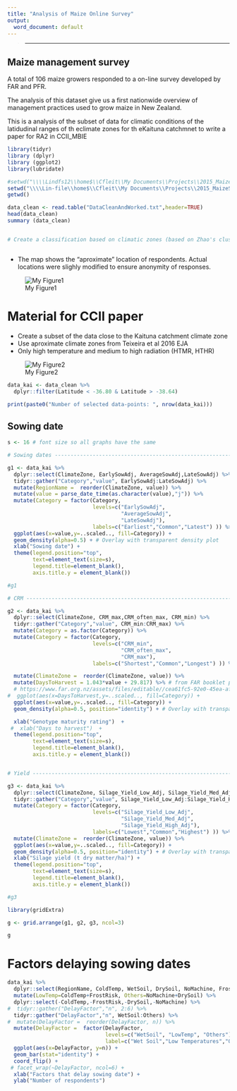 ```yaml
---
title: "Analysis of Maize Online Survey"
output:
  word_document: default
---
```

> ----------------------

## Maize management survey 

A total of 106 maize growers  responded to a on-line survey developed by FAR and PFR.

The analysis of this dataset give us a first nationwide overview of management practices used to grow maize in New Zealand.

This is a analysis of the subset of data for climatic conditions of the latidudinal ranges of th eclimate zones for th eKaituna catchmnet to write a paper for RA2 in CCII_MBIE

```r
library(tidyr)
library (dplyr)
library (ggplot2)
library(lubridate)
```



```r

#setwd("\\\\Lindfs12\\home$\\Cfleit\\My Documents\\Projects\\2015_MaizeSurveyFAR")
setwd("\\\\Lin-file\\home$\\Cfleit\\My Documents\\Projects\\2015_MaizeSurveyFAR\\Analysis")
getwd()

data_clean <- read.table("DataCleanAndWorked.txt",header=TRUE)
head(data_clean)
summary (data_clean)


# Create a classification based on climatic zones (based on Zhao's cluster analysis from Teixeira et al 2016)



```


* The map shows the "aproximate" location of respondents. Actual locations were slighly modified to ensure anonymity of responses.

![My Figure1](RespondentMap.png)

# Material for CCII paper 

- Create a subset of the data close to the Kaituna catchment climate zone
- Use aproximate climate zones from Teixeira et al 2016 EJA
- Only high temperature and medium to high radiation (HTMR, HTHR)

![My Figure2](ClimateZones_Teixeiraetal2016.png)

```r

data_kai <- data_clean %>%
  dplyr::filter(Latitude < -36.80 & Latitude > -38.64)

print(paste0("Number of selected data-points: ", nrow(data_kai)))

```

## Sowing date

```r

s <- 16 # font size so all graphs have the same

# Sowing dates --------------------------------------------------------------------------------

g1 <- data_kai %>%
  dplyr::select(ClimateZone, EarlySowAdj, AverageSowAdj,LateSowAdj) %>%
  tidyr::gather("Category","value", EarlySowAdj:LateSowAdj) %>%
  mutate(RegionName =  reorder(ClimateZone, value)) %>%
  mutate(value = parse_date_time(as.character(value),"j")) %>%
  mutate(Category = factor(Category,
                           levels=c("EarlySowAdj",
                                    "AverageSowAdj",
                                    "LateSowAdj"), 
                           labels=c("Earliest","Common","Latest") )) %>%
  ggplot(aes(x=value,y=..scaled.., fill=Category)) +
  geom_density(alpha=0.5) + # Overlay with transparent density plot
  xlab("Sowing date") + 
  theme(legend.position="top",
        text=element_text(size=s),
        legend.title=element_blank(), 
        axis.title.y = element_blank())

#g1

# CRM ---------------------------------------------------------------------------------------------

g2 <- data_kai %>%
  dplyr::select(ClimateZone, CRM_max,CRM_often_max, CRM_min) %>%
  tidyr::gather("Category","value", CRM_min:CRM_max) %>%
  mutate(Category = as.factor(Category)) %>%
  mutate(Category = factor(Category,
                           levels=c("CRM_min",
                                    "CRM_often_max",
                                    "CRM_max"), 
                           labels=c("Shortest","Common","Longest") )) %>%

  mutate(ClimateZone =  reorder(ClimateZone, value)) %>%
  mutate(DaysToHarvest = 1.043*value + 29.817) %>% # from FAR booklet page 14 Bay of Plenty Hybrids
  # https://www.far.org.nz/assets/files/editable//cea61fc5-92e0-45ea-af77-e2724f568643.pdf
#  ggplot(aes(x=DaysToHarvest,y=..scaled.., fill=Category)) +
  ggplot(aes(x=value,y=..scaled.., fill=Category)) +
  geom_density(alpha=0.5, position="identity") + # Overlay with transparent density plot

  xlab("Genotype maturity rating")  + 
 #  xlab("Days to harvest")  + 
  theme(legend.position="top",
        text=element_text(size=s),
        legend.title=element_blank(), 
        axis.title.y = element_blank())


# Yield ------------------------------------------------------------------------------------------------

g3 <- data_kai %>%
  dplyr::select(ClimateZone, Silage_Yield_Low_Adj, Silage_Yield_Med_Adj,Silage_Yield_High_Adj) %>%
  tidyr::gather("Category","value", Silage_Yield_Low_Adj:Silage_Yield_High_Adj) %>%
  mutate(Category = factor(Category,
                           levels=c("Silage_Yield_Low_Adj",
                                    "Silage_Yield_Med_Adj",
                                    "Silage_Yield_High_Adj"), 
                           labels=c("Lowest","Common","Highest") )) %>%
  mutate(ClimateZone =  reorder(ClimateZone, value)) %>%
  ggplot(aes(x=value,y=..scaled.., fill=Category)) +
  geom_density(alpha=0.5, position="identity") + # Overlay with transparent density plot
  xlab("Silage yield (t dry matter/ha)") + 
  theme(legend.position="top",
        text=element_text(size=s),
        legend.title=element_blank(), 
        axis.title.y = element_blank())

#g3

library(gridExtra)

g <- grid.arrange(g1, g2, g3, ncol=3)

g

```

# Factors delaying sowing dates

```r
data_kai %>%
  dplyr::select(RegionName, ColdTemp, WetSoil, DrySoil, NoMachine, FrostRisk) %>%
  mutate(LowTemp=ColdTemp+FrostRisk, Others=NoMachine+DrySoil) %>%
  dplyr::select(-ColdTemp,-FrostRisk,-DrySoil,-NoMachine) %>%
#  tidyr::gather("DelayFactor","n", 2:6) %>%
  tidyr::gather("DelayFactor","n", WetSoil:Others) %>%
#  mutate(DelayFactor =  reorder(DelayFactor, n)) %>%
  mutate(DelayFactor =  factor(DelayFactor, 
                               levels=c("WetSoil", "LowTemp", "Others"), 
                               label=c("Wet Soil","Low Temperatures","Other factors"))) %>%
  ggplot(aes(x=DelayFactor, y=n)) +
  geom_bar(stat="identity") +
  coord_flip() +
 # facet_wrap(~DelayFactor, ncol=6) +
  xlab("Factors that delay sowing date") +
  ylab("Number of respondents") 
```

